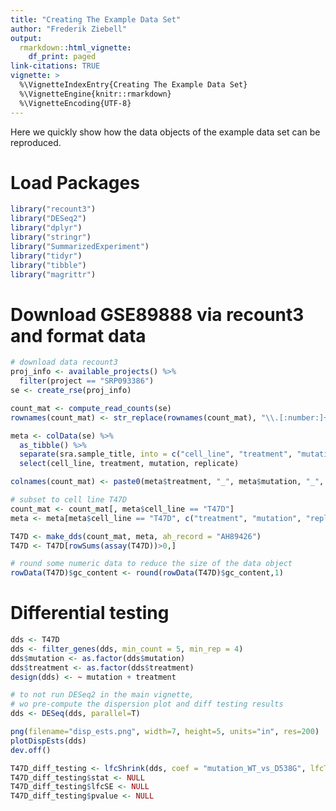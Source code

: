 ```yaml
---
title: "Creating The Example Data Set"
author: "Frederik Ziebell"
output:
  rmarkdown::html_vignette:
    df_print: paged
link-citations: TRUE
vignette: >
  %\VignetteIndexEntry{Creating The Example Data Set}
  %\VignetteEngine{knitr::rmarkdown}
  %\VignetteEncoding{UTF-8}
---
```


Here we quickly show how the data objects of the example data set can be reproduced.

# Load Packages
```r
library("recount3")
library("DESeq2")
library("dplyr")
library("stringr")
library("SummarizedExperiment")
library("tidyr")
library("tibble")
library("magrittr")
```

# Download GSE89888 via recount3 and format data
```r

# download data recount3
proj_info <- available_projects() %>%
  filter(project == "SRP093386")
se <- create_rse(proj_info)

count_mat <- compute_read_counts(se)
rownames(count_mat) <- str_replace(rownames(count_mat), "\\.[:number:]+$", "")

meta <- colData(se) %>%
  as_tibble() %>%
  separate(sra.sample_title, into = c("cell_line", "treatment", "mutation", "replicate"), sep = "-") %>%
  select(cell_line, treatment, mutation, replicate)

colnames(count_mat) <- paste0(meta$treatment, "_", meta$mutation, "_", meta$replicate)

# subset to cell line T47D
count_mat <- count_mat[, meta$cell_line == "T47D"]
meta <- meta[meta$cell_line == "T47D", c("treatment", "mutation", "replicate")]

T47D <- make_dds(count_mat, meta, ah_record = "AH89426")
T47D <- T47D[rowSums(assay(T47D))>0,]

# round some numeric data to reduce the size of the data object
rowData(T47D)$gc_content <- round(rowData(T47D)$gc_content,1)
```

# Differential testing
```r
dds <- T47D
dds <- filter_genes(dds, min_count = 5, min_rep = 4)
dds$mutation <- as.factor(dds$mutation)
dds$treatment <- as.factor(dds$treatment)
design(dds) <- ~ mutation + treatment

# to not run DESeq2 in the main vignette,
# wo pre-compute the dispersion plot and diff testing results
dds <- DESeq(dds, parallel=T)

png(filename="disp_ests.png", width=7, height=5, units="in", res=200)
plotDispEsts(dds)
dev.off()

T47D_diff_testing <- lfcShrink(dds, coef = "mutation_WT_vs_D538G", lfcThreshold = log2(1.5), type = "normal", parallel = TRUE)
T47D_diff_testing$stat <- NULL
T47D_diff_testing$lfcSE <- NULL
T47D_diff_testing$pvalue <- NULL
```
